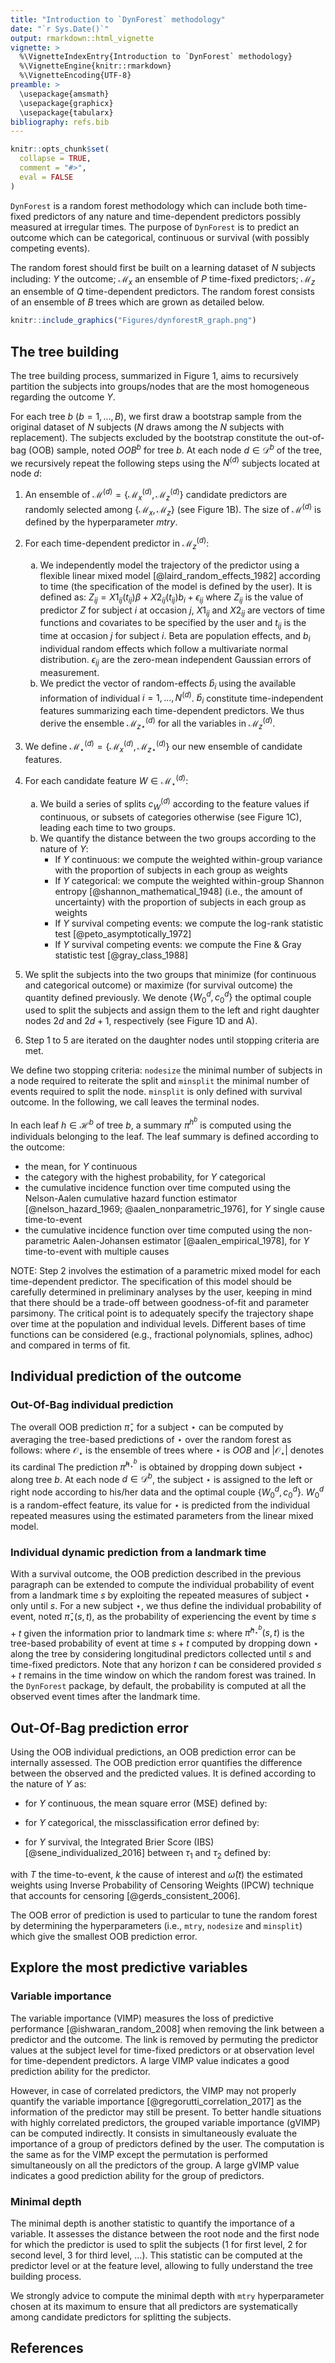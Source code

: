 ```yaml
---
title: "Introduction to `DynForest` methodology"
date: "`r Sys.Date()`"
output: rmarkdown::html_vignette
vignette: >
  %\VignetteIndexEntry{Introduction to `DynForest` methodology}
  %\VignetteEngine{knitr::rmarkdown}
  %\VignetteEncoding{UTF-8}
preamble: >
  \usepackage{amsmath}
  \usepackage{graphicx}
  \usepackage{tabularx}
bibliography: refs.bib
---
```


```r
knitr::opts_chunk$set(
  collapse = TRUE,
  comment = "#>",
  eval = FALSE
)
```

`DynForest` is a random forest methodology which can include both time-fixed predictors of any nature and time-dependent predictors possibly measured at irregular times. The purpose of `DynForest` is to predict an outcome which can be categorical, continuous or survival (with possibly competing events).

The random forest should first be built on a learning dataset of $N$ subjects including: $Y$ the outcome; $\mathcal{M}_x$ an ensemble of $P$ time-fixed predictors; $\mathcal{M}_z$ an ensemble of $Q$ time-dependent predictors. The random forest consists of an ensemble of $B$ trees which are grown as detailed below.

```r
knitr::include_graphics("Figures/dynforestR_graph.png")
```

## The tree building

The tree building process, summarized in Figure 1, aims to recursively partition the subjects into groups/nodes that are the most homogeneous regarding the outcome $Y$. 

For each tree $b$ $(b = 1, ..., B)$, we first draw a bootstrap sample from the original dataset of $N$ subjects ($N$ draws among the $N$ subjects with replacement). The subjects excluded by the bootstrap constitute the out-of-bag (OOB) sample, noted $OOB^b$ for tree $b$. At each node $d \in \mathcal{D}^b$ of the tree, we recursively repeat the following steps using the $N^{(d)}$ subjects located at node $d$:

1. An ensemble of $\mathcal{M}^{(d)}=\{\mathcal{M}_x^{(d)},\mathcal{M}_z^{(d)}\}$ candidate predictors are randomly selected among $\{\mathcal{M}_x,\mathcal{M}_z\}$ (see Figure 1B). The size of $\mathcal{M}^{(d)}$ is defined by the hyperparameter $mtry$.

2. For each time-dependent predictor in $\mathcal{M}_z^{(d)}$:
    a. We independently model the trajectory of the predictor using a flexible linear mixed model [@laird_random_effects_1982] according to time (the specification of the model is defined by the user). It is defined as: $Z_{ij} = X1_{ij}(t_{ij})\beta + X2_{ij}(t_{ij})b_i + \epsilon_{ij}$ where $Z_{ij}$ is the value of predictor $Z$ for subject $i$ at occasion $j$, $X1_{ij}$ and $X2_{ij}$ are vectors of time functions and covariates to be specified by the user and $t_{ij}$ is the time at occasion $j$ for subject $i$. Beta are population effects, and $b_i$ individual random effects which follow a multivariate normal distribution. $\epsilon_{ij}$ are the zero-mean independent Gaussian errors of measurement. 
    b. We predict the vector of random-effects $\hat{b}_i$ using the available information of individual $i = 1, ..., N^{(d)}$. $\hat{b}_i$ constitute time-independent features summarizing each time-dependent predictors. We thus derive the ensemble $\mathcal{M}_{z \star}^{(d)}$ for all the variables in $\mathcal{M}_z^{(d)}$. 
    
3. We define $\mathcal{M}_\star^{(d)}=\{\mathcal{M}_x^{(d)},\mathcal{M}_{z \star}^{(d)}\}$ our new ensemble of candidate features.

4. For each candidate feature $W \in \mathcal{M}_\star^{(d)}$:
    a. We build a series of splits $c_W^{(d)}$ according to the feature values if continuous, or subsets of categories otherwise (see Figure 1C), leading each time to two groups.
    b. We quantify the distance between the two groups according to the nature of $Y$:
        * If $Y$ continuous: we compute the weighted within-group variance with the proportion of subjects in each group as weights 
        * If $Y$ categorical: we compute the weighted within-group Shannon entropy [@shannon_mathematical_1948] (i.e., the amount of uncertainty) with the proportion of subjects in each group as weights 
        * If $Y$ survival \underline{without} competing events: we compute the log-rank statistic test [@peto_asymptotically_1972]
        * If $Y$ survival \underline{with} competing events: we compute the Fine \& Gray statistic test [@gray_class_1988]

5. We split the subjects into the two groups that minimize (for continuous and categorical outcome) or maximize (for survival outcome) the quantity defined previously. We denote $\{W_0^d,c_0^d\}$ the optimal couple used to split the subjects and assign them to the left and right daughter nodes $2d$ and $2d + 1$, respectively (see Figure 1D and A).

6. Step 1 to 5 are iterated on the daughter nodes until stopping criteria are met. 

We define two stopping criteria: `nodesize` the minimal number of subjects in a node required to reiterate the split and `minsplit` the minimal number of events required to split the node. `minsplit` is only defined with survival outcome. In the following, we call leaves the terminal nodes.

In each leaf $h \in \mathcal{H}^b$ of tree $b$, a summary $\pi^{h^b}$ is computed using the individuals belonging to the leaf. The leaf summary is defined according to the outcome:

* the mean, for $Y$ continuous
* the category with the highest probability, for $Y$ categorical
* the cumulative incidence function over time computed using the Nelson-Aalen cumulative hazard function estimator [@nelson_hazard_1969; @aalen_nonparametric_1976], for $Y$ single cause time-to-event
* the cumulative incidence function over time computed using the non-parametric Aalen-Johansen estimator [@aalen_empirical_1978], for $Y$ time-to-event with multiple causes

NOTE: Step 2 involves the estimation of a parametric mixed model for each time-dependent predictor. The specification of this model should be carefully determined in preliminary analyses by the user, keeping in mind that there should be a trade-off between goodness-of-fit and parameter parsimony. The critical point is to adequately specify the trajectory shape over time at the population and individual levels. Different bases of time functions can be considered (e.g., fractional polynomials, splines, adhoc) and compared in terms of fit.

## Individual prediction of the outcome

### Out-Of-Bag individual prediction

The overall OOB prediction $\hat{\pi}_{ \star}$ for a subject $\star$ can be computed by averaging the tree-based predictions of $\star$ over the random forest as follows:
\begin{equation}
  \hat{\pi}_{ \star} = \frac{1}{|\mathcal{O}_\star|} \sum_{b \in \mathcal{O}_\star} \hat{\pi}^{h_\star^b}
\end{equation}
where $\mathcal{O}_\star$ is the ensemble of trees where $\star$ is $OOB$ and $|\mathcal{O}_\star|$ denotes its cardinal The prediction $\hat{\pi}^{h_\star^b}$ is obtained by dropping down subject $\star$ along tree $b$. At each node $d \in \mathcal{D}^b$, the subject $\star$ is assigned to the left or right node according to his/her data and the optimal couple $\{W_0^d,c_0^d\}$. $W_0^d$ is a random-effect feature, its value for $\star$ is predicted from the individual repeated measures using the estimated parameters from the linear mixed model.

### Individual dynamic prediction from a landmark time

With a survival outcome, the OOB prediction described in the previous paragraph can be extended to compute the individual probability of event from a landmark time $s$ by exploiting the repeated measures of subject $\star$ only until $s$. For a new subject $\star$, we thus define the individual probability of event, noted $\hat{\pi}_{\star}(s,t)$, as the probability of experiencing the event by time $s+t$ given the information prior to landmark time $s$:
\begin{equation}
  \hat{\pi}_{\star}(s,t) = \frac{1}{B} \sum_{b=1}^B \hat{\pi}^{h_\star^b}(s,t)
\end{equation}
where $\hat{\pi}^{h_\star^b}(s,t)$ is the tree-based probability of event at time $s+t$ computed by dropping down $\star$ along the tree by considering longitudinal predictors collected until $s$ and time-fixed predictors. Note that any horizon $t$ can be considered provided $s+t$ remains in the time window on which the random forest was trained. In the `DynForest` package, by default, the probability is computed at all the observed event times after the landmark time.

## Out-Of-Bag prediction error

Using the OOB individual predictions, an OOB prediction error can be internally assessed. The OOB prediction error quantifies the difference between the observed and the predicted values. It is defined according to the nature of $Y$ as:

* for $Y$ continuous, the mean square error (MSE) defined by:

\begin{equation}
  errOOB = \frac{1}{N} \sum_{i=1}^N ( \hat{\pi}_i - \pi_i^0 )^2
\end{equation}

* for $Y$ categorical, the missclassification error defined by: 

\begin{equation}
  errOOB = \frac{1}{N} \sum_{i=1}^N {1}_{( \hat{\pi}_i \neq \pi_i^0 )}
\end{equation}

* for $Y$ survival, the Integrated Brier Score (IBS) [@sene_individualized_2016] between $\tau_1$ and $\tau_2$ defined by: 

\begin{equation}
  errOOB = \int_{\tau_1}^{\tau_2} \frac{1}{N} \sum_{i=1}^{N}  \hat{\omega}_i(t) \Big\{ I(T_i \leq t, \delta_i = k) - 
  \hat{\pi}_{ik}(t) \Big) \Big\}^2 dt
\end{equation}

with $T$ the time-to-event, $k$ the cause of interest and $\hat{\omega}(t)$ the estimated weights using Inverse Probability of Censoring Weights (IPCW) technique that accounts for censoring [@gerds_consistent_2006].

The OOB error of prediction is used to particular to tune the random forest by determining the hyperparameters (i.e., `mtry`, `nodesize` and `minsplit`) which give the smallest OOB prediction error.


## Explore the most predictive variables

### Variable importance

The variable importance (VIMP) measures the loss of predictive performance [@ishwaran_random_2008] when removing the link between a predictor and the outcome. The link is removed by permuting the predictor values at the subject level for time-fixed predictors or at observation level for time-dependent predictors. A large VIMP value indicates a good prediction ability for the predictor. 

However, in case of correlated predictors, the VIMP may not properly quantify the variable importance [@gregorutti_correlation_2017] as the information of the predictor may still be present. To better handle situations with highly correlated predictors, the grouped variable importance (gVIMP) can be computed indirectly. It consists in simultaneously evaluate the importance of a group of predictors defined by the user. The computation is the same as for the VIMP except the permutation is performed simultaneously on all the predictors of the group. A large gVIMP value indicates a good prediction ability for the group of predictors.

### Minimal depth

The minimal depth is another statistic to quantify the importance of a variable. It assesses the distance between the root node and the first node for which the predictor is used to split the subjects (1 for first level, 2 for second level, 3 for third level, ...). This statistic can be computed at the predictor level or at the feature level, allowing to fully understand the tree building process.

We strongly advice to compute the minimal depth with `mtry` hyperparameter chosen at its maximum to ensure that all predictors are systematically among candidate predictors for splitting the subjects.


## References
